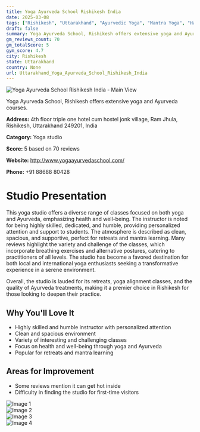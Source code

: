 ```yaml
---
title: Yoga Ayurveda School Rishikesh India
date: 2025-03-08
tags: ["Rishikesh", "Uttarakhand", "Ayurvedic Yoga", "Mantra Yoga", "Hatha Yoga", "supportive atmosphere", "spacious", "Rishikesh"]  
draft: false
summary: Yoga Ayurveda School, Rishikesh offers extensive yoga and Ayurveda courses.
gm_reviews_count: 70
gm_totalScore: 5
gym_score: 4.7
city: Rishikesh
state: Uttarakhand
country: None
url: Uttarakhand_Yoga_Ayurveda_School_Rishikesh_India
---
```


<div className="aspect-[16/9] relative my-8">
  <img 
    src="https://lh5.googleusercontent.com/p/AF1QipOsf_m9szRuNt4h7KQDZhsWhZCVGTfUhXTjS3PS=w1920-h1080-k-no"
    alt="Yoga Ayurveda School Rishikesh India - Main View"
    className="object-cover absolute inset-0 w-full h-full rounded-lg"
  />
</div>

Yoga Ayurveda School, Rishikesh offers extensive yoga and Ayurveda courses.

**Address:** 4th floor triple one hotel cum hostel jonk village, Ram Jhula, Rishikesh, Uttarakhand 249201, India

**Category:** Yoga studio

**Score:** 5 based on 70 reviews

**Website:** http://www.yogaayurvedaschool.com/

**Phone:** +91 88688 80428

# Studio Presentation

This yoga studio offers a diverse range of classes focused on both yoga and Ayurveda, emphasizing health and well-being. The instructor is noted for being highly skilled, dedicated, and humble, providing personalized attention and support to students. The atmosphere is described as clean, spacious, and supportive, perfect for retreats and mantra learning. Many reviews highlight the variety and challenge of the classes, which incorporate breathing exercises and alternative postures, catering to practitioners of all levels. The studio has become a favored destination for both local and international yoga enthusiasts seeking a transformative experience in a serene environment.

Overall, the studio is lauded for its retreats, yoga alignment classes, and the quality of Ayurveda treatments, making it a premier choice in Rishikesh for those looking to deepen their practice.

## Why You'll Love It

- Highly skilled and humble instructor with personalized attention
- Clean and spacious environment
- Variety of interesting and challenging classes
- Focus on health and well-being through yoga and Ayurveda
- Popular for retreats and mantra learning

## Areas for Improvement

- Some reviews mention it can get hot inside
- Difficulty in finding the studio for first-time visitors

<div className="grid grid-cols-1 xl:grid-cols-2 gap-4 my-8">
<div className="aspect-[4/3] relative"><img src="https://lh3.googleusercontent.com/p/AF1QipNsd-xZpdWS1PGaYGM-Q2xM2rtPc_rNt-edO4w8=w1920-h1080-k-no" alt="Image 1" className="object-cover absolute inset-0 w-full h-full rounded-lg" /></div>
<div className="aspect-[4/3] relative"><img src="https://lh5.googleusercontent.com/p/AF1QipN2zspgbB4DpxXEcK0qdZqX-oZobtgbNLLlh4FQ=w1920-h1080-k-no" alt="Image 2" className="object-cover absolute inset-0 w-full h-full rounded-lg" /></div>
<div className="aspect-[4/3] relative"><img src="https://lh5.googleusercontent.com/p/AF1QipPlqb_Gh160rYcWAk4ok3J98HMuNHsNLi_s7dNr=w1920-h1080-k-no" alt="Image 3" className="object-cover absolute inset-0 w-full h-full rounded-lg" /></div>
<div className="aspect-[4/3] relative"><img src="https://lh5.googleusercontent.com/p/AF1QipNPfIopSsmfVimECiQYxblM7KIjQMscnFCNO_s-=w1920-h1080-k-no" alt="Image 4" className="object-cover absolute inset-0 w-full h-full rounded-lg" /></div>
</div>